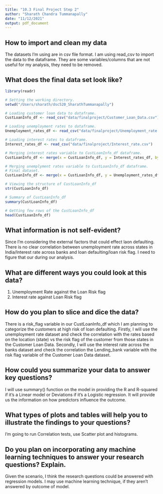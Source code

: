 ```yaml
---
title: "10.3 Final Project Step 2"
author: "Sharath Chandra Tummanapally"
date: "11/12/2021"
output: pdf_document
---
```

## How to import and clean my data

The datasets I'm using are in csv file format. I am using read_csv to import the data to the dataframe. They are some variables/columns that are not useful for my analysis, they need to be removed. 

## What does the final data set look like?

```r
library(readr)

# Setting the working directory.
setwd("/Users/sharath/dsc520_SharathTummanapally")

# Loading customer loan data to dataframe.
CustLoanInfo_df <- read_csv("data/finalproject/Customer_Loan_Data.csv")

# Loading unemployment rates to dataframe.
Unemployment_rates_df <- read_csv("data/finalproject/Unemployment_rate.csv")

# Loading interest rates to dataframe.
Interest_rates_df <- read_csv("data/finalproject/Interest_rate.csv")

# Merging interest rates variable to CustLoanInfo_df dataframe.
CustLoanInfo_df <- merge(x = CustLoanInfo_df, y = Interest_rates_df, by = "Bank", all.x = TRUE)

# Merging unemplyment rates variable to CustLoanInfo_df dataframe. 
# Final dataset.
CustLoanInfo_df <- merge(x = CustLoanInfo_df, y = Unemployment_rates_df, by = "State", all.x = TRUE)

# Viewing the structure of CustLoanInfo_df
str(CustLoanInfo_df)

# Summary of CustLoanInfo_df
summary(CustLoanInfo_df)

# Getting few rows of the CustLoanInfo_df
head(CustLoanInfo_df)

```
## What information is not self-evident?
Since I'm considering the external factors that could effect laon defaulting. There is no clear correlation between unemployment rate across states in India/Interest rate across banks and loan defaulting/loan risk flag. I need to figure that our during our analysis.

## What are different ways you could look at this data?
1. Unemployment Rate against the Loan Risk flag 
2. Interest rate against Loan Risk flag

## How do you plan to slice and dice the data?
There is a risk_flag variable in our CustLoanInfo_df which I am planning to categorize the customers at high risk of loan defaulting. Firstly, I will use the unemployment rate dataset and check the correlation with the rates based on the location (state) vs the risk flag of the customer from those states in the Customer Loan Data. Secondly, I will use the interest rate across the banks dataset and check the correlation the Lending_bank variable with the risk flag variable of the Customer Loan Data dataset.

## How could you summarize your data to answer key questions?
I will use summary() function on the model in providing the R and R-squared if it's a Linear model or Deviations if it's a Logistic regression. It will provide us the information on how predictors influence the outcome.

## What types of plots and tables will help you to illustrate the findings to your questions?
I'm going to run Correlation tests, use Scatter plot and histograms.

## Do you plan on incorporating any machine learning techniques to answer your research questions? Explain.
Given the scenario, I think the research questions could be answered with regression models. I may use machine learning technique, if they aren't answered by outcome of model.
